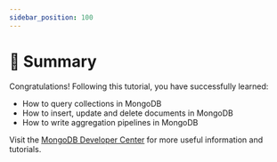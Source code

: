 ```yaml
---
sidebar_position: 100
---
```


# 🎯 Summary

Congratulations! Following this tutorial, you have successfully learned:

- How to query collections in MongoDB
- How to insert, update and delete documents in MongoDB
- How to write aggregation pipelines in MongoDB

Visit the [MongoDB Developer Center](https://mongodb.com/developer/?utm_campaign=devrel&utm_source=workshop&utm_medium=cta&utm_content=sql_to_query_api&utm_term=sourabh_bagrecha) for more useful information and tutorials.
